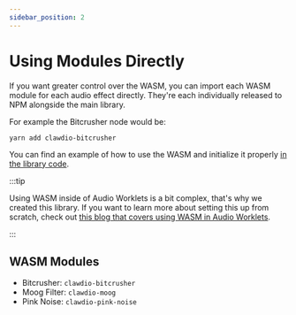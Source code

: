 ```yaml
---
sidebar_position: 2
---
```


# Using Modules Directly

If you want greater control over the WASM, you can import each WASM module for each audio effect directly. They're each individually released to NPM alongside the main library.

For example the Bitcrusher node would be:

```shell
yarn add clawdio-bitcrusher
```

You can find an example of how to use the WASM and initialize it properly [in the library code](https://github.com/whoisryosuke/clawdio/tree/main/packages/clawdio/src/nodes/BitcrusherNode.ts).

:::tip

Using WASM inside of Audio Worklets is a bit complex, that's why we created this library. If you want to learn more about setting this up from scratch, check out [this blog that covers using WASM in Audio Worklets](https://whoisryosuke.com/blog/2025/processing-web-audio-with-rust-and-wasm).

:::

## WASM Modules

- Bitcrusher: `clawdio-bitcrusher`
- Moog Filter: `clawdio-moog`
- Pink Noise: `clawdio-pink-noise`
